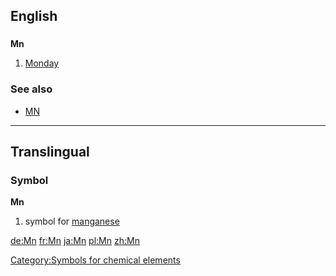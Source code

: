 ==English==

==={{abbreviation}}===
'''Mn'''

# [[Monday]]

===See also===
*[[MN]]

----
==Translingual==
===Symbol===
'''Mn'''
#{{chemistry}} symbol for [[manganese]]
[[Category:Symbols for chemical elements]]

[[de:Mn]]
[[fr:Mn]]
[[ja:Mn]]
[[pl:Mn]]
[[zh:Mn]]